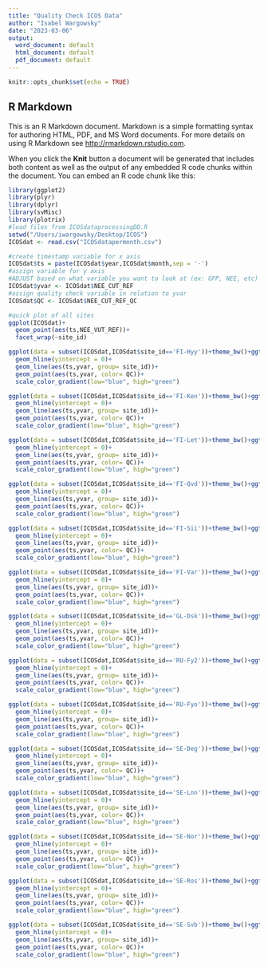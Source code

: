 ```yaml
---
title: "Quality Check ICOS Data"
author: "Isabel Wargowsky"
date: "2023-03-06"
output:
  word_document: default
  html_document: default
  pdf_document: default
---
```


```r
knitr::opts_chunk$set(echo = TRUE)
```

## R Markdown

This is an R Markdown document. Markdown is a simple formatting syntax for authoring HTML, PDF, and MS Word documents. For more details on using R Markdown see <http://rmarkdown.rstudio.com>.

When you click the **Knit** button a document will be generated that includes both content as well as the output of any embedded R code chunks within the document. You can embed an R code chunk like this:

```r
library(ggplot2)
library(plyr)
library(dplyr)
library(svMisc)
library(plotrix)
#load files from ICOSdataprocessingDD.R
setwd("/Users/iwargowsky/Desktop/ICOS")
ICOSdat <- read.csv("ICOSdatapermonth.csv")

#create timestamp variable for x axis
ICOSdat$ts = paste(ICOSdat$year,ICOSdat$month,sep = '-')
#assign variable for y axis
#ADJUST based on what variable you want to look at (ex: GPP, NEE, etc)
ICOSdat$yvar <- ICOSdat$NEE_CUT_REF
#assign quality check variable in relation to yvar 
ICOSdat$QC <- ICOSdat$NEE_CUT_REF_QC

#quick plot of all sites
ggplot(ICOSdat)+
  geom_point(aes(ts,NEE_VUT_REF))+
  facet_wrap(~site_id)

```


```r
ggplot(data = subset(ICOSdat,ICOSdat$site_id=='FI-Hyy'))+theme_bw()+ggtitle('FI-Hyy')+
  geom_hline(yintercept = 0)+
  geom_line(aes(ts,yvar, group= site_id))+
  geom_point(aes(ts,yvar, color= QC))+
  scale_color_gradient(low="blue", high="green")
```



```r
ggplot(data = subset(ICOSdat,ICOSdat$site_id=='FI-Ken'))+theme_bw()+ggtitle('FI-Ken')+
  geom_hline(yintercept = 0)+
  geom_line(aes(ts,yvar, group= site_id))+
  geom_point(aes(ts,yvar, color= QC))+
  scale_color_gradient(low="blue", high="green")
```

```r
ggplot(data = subset(ICOSdat,ICOSdat$site_id=='FI-Let'))+theme_bw()+ggtitle('FI-Let')+
  geom_hline(yintercept = 0)+
  geom_line(aes(ts,yvar, group= site_id))+
  geom_point(aes(ts,yvar, color= QC))+
  scale_color_gradient(low="blue", high="green")
```

```r
ggplot(data = subset(ICOSdat,ICOSdat$site_id=='FI-Qvd'))+theme_bw()+ggtitle('FI-Qvd')+
  geom_hline(yintercept = 0)+
  geom_line(aes(ts,yvar, group= site_id))+
  geom_point(aes(ts,yvar, color= QC))+
  scale_color_gradient(low="blue", high="green")
```

```r
ggplot(data = subset(ICOSdat,ICOSdat$site_id=='FI-Sii'))+theme_bw()+ggtitle('FI-Sii')+
  geom_hline(yintercept = 0)+
  geom_line(aes(ts,yvar, group= site_id))+
  geom_point(aes(ts,yvar, color= QC))+
  scale_color_gradient(low="blue", high="green")
```

```r
ggplot(data = subset(ICOSdat,ICOSdat$site_id=='FI-Var'))+theme_bw()+ggtitle('FI-Var')+
  geom_hline(yintercept = 0)+
  geom_line(aes(ts,yvar, group= site_id))+
  geom_point(aes(ts,yvar, color= QC))+
  scale_color_gradient(low="blue", high="green")
```

```r
ggplot(data = subset(ICOSdat,ICOSdat$site_id=='GL-Dsk'))+theme_bw()+ggtitle('GL-Dsk')+
  geom_hline(yintercept = 0)+
  geom_line(aes(ts,yvar, group= site_id))+
  geom_point(aes(ts,yvar, color= QC))+
  scale_color_gradient(low="blue", high="green")
```

```r
ggplot(data = subset(ICOSdat,ICOSdat$site_id=='RU-Fy2'))+theme_bw()+ggtitle('RU-Fy2')+
  geom_hline(yintercept = 0)+
  geom_line(aes(ts,yvar, group= site_id))+
  geom_point(aes(ts,yvar, color= QC))+
  scale_color_gradient(low="blue", high="green")
```

```r
ggplot(data = subset(ICOSdat,ICOSdat$site_id=='RU-Fyo'))+theme_bw()+ggtitle('RU-Fyo')+
  geom_hline(yintercept = 0)+
  geom_line(aes(ts,yvar, group= site_id))+
  geom_point(aes(ts,yvar, color= QC))+
  scale_color_gradient(low="blue", high="green")
```

```r
ggplot(data = subset(ICOSdat,ICOSdat$site_id=='SE-Deg'))+theme_bw()+ggtitle('SE-Deg')+
  geom_hline(yintercept = 0)+
  geom_line(aes(ts,yvar, group= site_id))+
  geom_point(aes(ts,yvar, color= QC))+
  scale_color_gradient(low="blue", high="green")
```

```r
ggplot(data = subset(ICOSdat,ICOSdat$site_id=='SE-Lnn'))+theme_bw()+ggtitle('SE-Lnn')+
  geom_hline(yintercept = 0)+
  geom_line(aes(ts,yvar, group= site_id))+
  geom_point(aes(ts,yvar, color= QC))+
  scale_color_gradient(low="blue", high="green")
```

```r
ggplot(data = subset(ICOSdat,ICOSdat$site_id=='SE-Nor'))+theme_bw()+ggtitle('SE-Nor')+
  geom_hline(yintercept = 0)+
  geom_line(aes(ts,yvar, group= site_id))+
  geom_point(aes(ts,yvar, color= QC))+
  scale_color_gradient(low="blue", high="green")
```
```r
ggplot(data = subset(ICOSdat,ICOSdat$site_id=='SE-Ros'))+theme_bw()+ggtitle('SE-Ros')+
  geom_hline(yintercept = 0)+
  geom_line(aes(ts,yvar, group= site_id))+
  geom_point(aes(ts,yvar, color= QC))+
  scale_color_gradient(low="blue", high="green")
```

```r
ggplot(data = subset(ICOSdat,ICOSdat$site_id=='SE-Svb'))+theme_bw()+ggtitle('SE-Svb')+
  geom_hline(yintercept = 0)+
  geom_line(aes(ts,yvar, group= site_id))+
  geom_point(aes(ts,yvar, color= QC))+
  scale_color_gradient(low="blue", high="green")
```